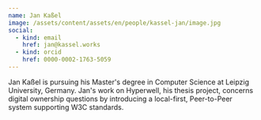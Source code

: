 ```yaml
---
name: Jan Kaßel
image: /assets/content/assets/en/people/kassel-jan/image.jpg
social:
  - kind: email
    href: jan@kassel.works
  - kind: orcid
    href: 0000-0002-1763-5059
---
```

Jan Kaßel is pursuing his Master's degree in Computer Science at Leipzig University, Germany. Jan's work on Hyperwell, his thesis project, concerns digital ownership questions by introducing a local-first, Peer-to-Peer system supporting W3C standards.